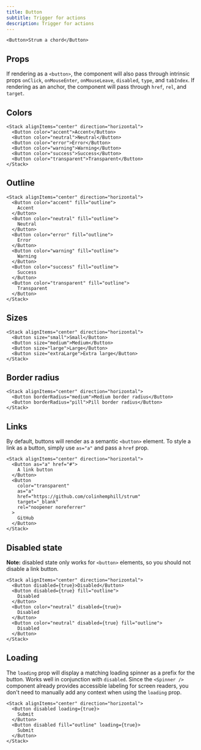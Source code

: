 ```yaml
---
title: Button
subtitle: Trigger for actions
description: Trigger for actions
---
```


```tsx live name="simple button"
<Button>Strum a chord</Button>
```

## Props

If rendering as a `<button>`, the component will also pass through intrinsic props `onClick`, `onMouseEnter`, `onMouseLeave`, `disabled`, `type`, and `tabIndex`. If rendering as an anchor, the component will pass through `href`, `rel`, and `target`.

<PropsTable sourceLink={sourceLink} types={types} />

## Colors

```tsx live name="Button color examples"
<Stack alignItems="center" direction="horizontal">
  <Button color="accent">Accent</Button>
  <Button color="neutral">Neutral</Button>
  <Button color="error">Error</Button>
  <Button color="warning">Warning</Button>
  <Button color="success">Success</Button>
  <Button color="transparent">Transparent</Button>
</Stack>
```

## Outline

```tsx live name="outline style buttons"
<Stack alignItems="center" direction="horizontal">
  <Button color="accent" fill="outline">
    Accent
  </Button>
  <Button color="neutral" fill="outline">
    Neutral
  </Button>
  <Button color="error" fill="outline">
    Error
  </Button>
  <Button color="warning" fill="outline">
    Warning
  </Button>
  <Button color="success" fill="outline">
    Success
  </Button>
  <Button color="transparent" fill="outline">
    Transparent
  </Button>
</Stack>
```

## Sizes

```tsx live name="button sizes"
<Stack alignItems="center" direction="horizontal">
  <Button size="small">Small</Button>
  <Button size="medium">Medium</Button>
  <Button size="large">Large</Button>
  <Button size="extraLarge">Extra large</Button>
</Stack>
```

## Border radius

```tsx live name="button border radius"
<Stack alignItems="center" direction="horizontal">
  <Button borderRadius="medium">Medium border radius</Button>
  <Button borderRadius="pill">Pill border radius</Button>
</Stack>
```

## Links

By default, buttons will render as a semantic `<button>` element. To style a link as a button, simply use `as="a"` and pass a `href` prop.

```tsx live name="link button"
<Stack alignItems="center" direction="horizontal">
  <Button as="a" href="#">
    A link button
  </Button>
  <Button
    color="transparent"
    as="a"
    href="https://github.com/colinhemphill/strum"
    target="_blank"
    rel="noopener noreferrer"
  >
    GitHub
  </Button>
</Stack>
```

## Disabled state

**Note:** disabled state only works for `<button>` elements, so you should not disable a link button.

```tsx live name="disabled button"
<Stack alignItems="center" direction="horizontal">
  <Button disabled={true}>Disabled</Button>
  <Button disabled={true} fill="outline">
    Disabled
  </Button>
  <Button color="neutral" disabled={true}>
    Disabled
  </Button>
  <Button color="neutral" disabled={true} fill="outline">
    Disabled
  </Button>
</Stack>
```

## Loading

The `loading` prop will display a matching loading spinner as a prefix for the button. Works well in conjunction with `disabled`. Since the `<Spinner />` component already provides accessible labeling for screen readers, you don't need to manually add any context when using the `loading` prop.

```tsx live name="loading button"
<Stack alignItems="center" direction="horizontal">
  <Button disabled loading={true}>
    Submit
  </Button>
  <Button disabled fill="outline" loading={true}>
    Submit
  </Button>
</Stack>
```
